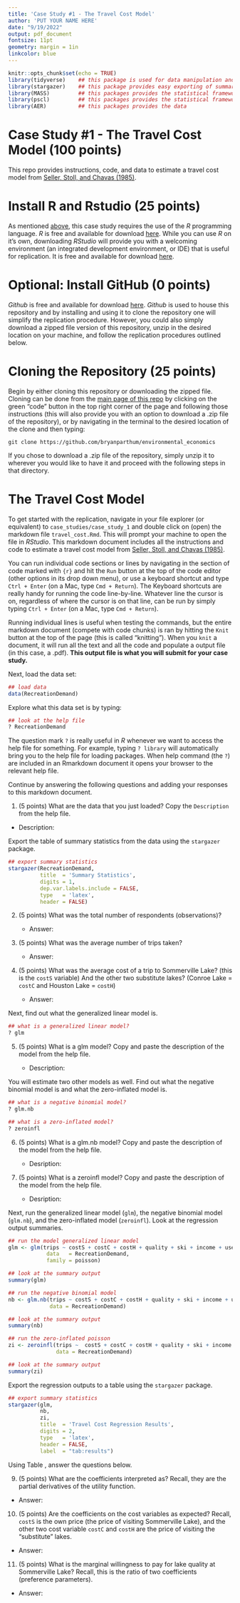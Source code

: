 ```yaml
---
title: 'Case Study #1 - The Travel Cost Model'
author: 'PUT YOUR NAME HERE'
date: "9/19/2022"
output: pdf_document
fontsize: 11pt
geometry: margin = 1in
linkcolor: blue
---
```


```r
knitr::opts_chunk$set(echo = TRUE)
library(tidyverse)    ## this package is used for data manipulation and management
library(stargazer)    ## this package provides easy exporting of summary tables (statistics and regression tables) 
library(MASS)         ## this packages provides the statistical framework for the regressions
library(pscl)         ## this packages provides the statistical framework for the regressions
library(AER)          ## this packages provides the data
```

# Case Study #1 - The Travel Cost Model (100 points)
This repo provides instructions, code, and data to estimate a travel cost model from [Seller, Stoll, and Chavas (1985)](https://bryanparthum.github.io/environmental_economics/case_studies/case_study_1/papers/Seller_et_al_1985_LandEcon-travel_cost.pdf).

# Install R and Rstudio (25 points)
As mentioned [above](#requirements), this case study requires the use of the *R* programming language. *R* is free and available for download [here](https://www.r-project.org/). While you can use *R* on it's own, downloading *RStudio* will provide you with a welcoming environment (an integrated development environment, or IDE) that is useful for replication. It is free and available for download [here](https://www.rstudio.com/products/rstudio/).

# Optional: Install GitHub (0 points)
*Github* is free and available for download [here](https://github.com/git-guides/install-git). *Github* is used to house this repository and by installing and using it to clone the repository one will simplify the replication procedure. However, you could also simply download a zipped file version of this repository, unzip in the desired location on your machine, and follow the replication procedures outlined below.

# Cloning the Repository (25 points)
Begin by either cloning this repository or downloading the zipped file. Cloning can be done from the [main page of this repo](https://github.com/bryanparthum/environmental_economics) by clicking on the green "code" button in the top right corner of the page and following those instructions (this will also provide you with an option to download a .zip file of the repository), or by navigating in the terminal to the desired location of the clone and then typing: 

```
git clone https://github.com/bryanparthum/environmental_economics
```

If you chose to download a .zip file of the repository, simply unzip it to wherever you would like to have it and proceed with the following steps in that directory.

# The Travel Cost Model 
To get started with the replication, navigate in your file explorer (or equivalent) to `case_studies/case_study_1` and double click on (open) the markdown file `travel_cost.Rmd`. This will prompt your machine to open the file in *RStudio*. This markdown document includes all the instructions and code to estimate a travel cost model from [Seller, Stoll, and Chavas (1985)](https://bryanparthum.github.io/environmental_economics/case_studies/travel_cost/Seller_et_al_1985_LandEcon-travel_cost.pdf).

You can run individual code sections or lines by navigating in the section of code marked with `{r}` and hit the `Run` button at the top of the code editor (other options in its drop down menu), or use a keyboard shortcut and type `Ctrl + Enter` (on a Mac, type `Cmd + Return`). The Keyboard shortcuts are really handy for running the code line-by-line. Whatever line the cursor is on, regardless of where the cursor is on that line, can be run by simply typing `Ctrl + Enter` (on a Mac, type `Cmd + Return`). 

Running individual lines is useful when testing the commands, but the entire markdown document (compete with code chunks) is ran by hitting the `Knit` button at the top of the page (this is called "knitting"). When you `knit` a document, it will run all the text and all the code and populate a output file (in this case, a .pdf). **This output file is what you will submit for your case study.**

Next, load the data set: 

```r
## load data
data(RecreationDemand)
```

Explore what this data set is by typing: 

```r
## look at the help file
? RecreationDemand
```

The question mark `?` is really useful in *R* whenever we want to access the help file for something. For example, typing `? library` will automatically bring you to the help file for loading packages. When help command (the `?`) are included in an Rmarkdown document it opens your browser to the relevant help file.

Continue by answering the following questions and adding your responses to this markdown document.

1. (5 points) What are the data that you just loaded? Copy the `Description` from the help file. 

  - Description: 

Export the table of summary statistics from the data using the `stargazer` package.

```r
## export summary statistics 
stargazer(RecreationDemand, 
          title  = 'Summary Statistics',
          digits = 1,
          dep.var.labels.include = FALSE,
          type   = 'latex',
          header = FALSE)
```

2. (5 points) What was the total number of respondents (observations)? 
    
   - Answer:
        
3. (5 points) What was the average number of trips taken? 
        
   - Answer:
        
4. (5 points) What was the average cost of a trip to Sommerville Lake? (this is the `costS` variable) And the other two substitute lakes? (Conroe Lake = `costC` and Houston Lake = `costH`)
    
   - Answer:

Next, find out what the generalized linear model is.  

```r
## what is a generalized linear model? 
? glm
```

5. (5 points) What is a glm model? Copy and paste the description of the model from the help file. 
    
   - Description: 
    
You will estimate two other models as well. Find out what the negative binomial model is and what the zero-inflated model is.

```r
## what is a negative binomial model? 
? glm.nb

## what is a zero-inflated model? 
? zeroinfl
```

6. (5 points) What is a glm.nb model? Copy and paste the description of the model from the help file. 
    
   - Desription: 
        
7. (5 points) What is a zeroinfl model? Copy and paste the description of the model from the help file. 
    
   - Desription: 

Next, run the generalized linear model (`glm`), the negative binomial model (`glm.nb`), and the zero-inflated model (`zeroinfl`). Look at the regression output summaries.

```r
## run the model generalized linear model
glm <- glm(trips ~ costS + costC + costH + quality + ski + income + userfee,
            data   = RecreationDemand,                                        
            family = poisson)                                                

## look at the summary output
summary(glm)

## run the negative binomial model
nb <- glm.nb(trips ~ costS + costC + costH + quality + ski + income + userfee, 
             data = RecreationDemand)

## look at the summary output
summary(nb)

## run the zero-inflated poisson
zi <- zeroinfl(trips ~  costS + costC + costH + quality + ski + income + userfee | quality + income, 
               data = RecreationDemand)

## look at the summary output
summary(zi)
```

Export the regression outputs to a table using the `stargazer` package.

```r
## export summary statistics
stargazer(glm,
          nb,   
          zi,   
          title  = 'Travel Cost Regression Results',
          digits = 2,
          type   = 'latex',
          header = FALSE, 
          label  = "tab:results")
```

Using Table \ref{tab:results}, answer the questions below.

9. (5 points) What are the coefficients interpreted as? Recall, they are the partial derivatives of the utility function. 
    
  - Answer: 

10. (5 points) Are the coefficients on the cost variables as expected? Recall, `costS` is the own price (the price of visiting Sommerville Lake), and the other two cost variable `costC` and `costH` are the price of visiting the "substitute" lakes. 
    
  - Answer: 

11. (5 points) What is the marginal willingness to pay for lake quality at Sommerville Lake? Recall, this is the ratio of two coefficients (preference parameters). 
    
  - Answer: 